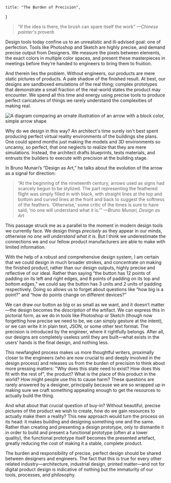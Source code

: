     title: "The Burden of Precision",
}

> “If the idea is there, the brush can spare itself the work” _—Chinese
> painter's proverb_

Design tools today confine us to an unrealistic and ill-advised goal: one of
perfection. Tools like Photoshop and Sketch are highly precise, and demand
precise output from Designers. We measure the pixels between elements, the exact
colors in multiple color spaces, and present these masterpieces in meetings
before they’re handed to engineers to bring them to fruition.

And therein lies the problem. Without engineers, our products are mere static
pictures of products. A pale shadow of the finished result. At best, our designs
are sandboxed emulations of the real thing; complex prototypes that demonstrate
a small fraction of the real-world states the product may encounter. We spend
all this time and energy using precise tools to produce perfect caricatures of
things we rarely understand the complexities of making real.

<Image
    alt="A diagram comparing an ornate illustration of an arrow with a block color, simple arrow shape"
    height={560}
    src="2017/11/Simplicity.png"
    width={1296}
/>

Why do we design in this way? An architect's time surely isn't best spent
producing perfect virtual reality environments of the buildings she plans. One
could spend months just making the models and 3D environments so uncanny, so
perfect, that one neglects to realize that they are mere simulations. Instead,
the architect drafts blueprints, tests materials, and entrusts the builders to
execute with precision at the building stage.

In Bruno Munari’s “Design as Art,” he talks about the evolution of the arrow as
a signal for direction:

> “At the beginning of the nineteenth century, arrows used as signs had scarcely
> begun to be stylized. The part representing the feathered flight was simply
> filled in with black, with straight lines at the top and bottom and curved
> lines at the front and back to suggest the softness of the feathers.
> ‘Otherwise,’ some critic of the times is sure to have said, ‘no one will
> understand what it is.’” _—Bruno Munari, Design as Art_

This passage struck me as a parallel to the moment in modern design tools we
currently face. We design things _precisely_ as they appear in our minds,
otherwise _no one will understand what it is._ But I think we underestimate the
connections we and our fellow product manufacturers are able to make with
limited information.

With the help of a robust and comprehensive design system, I am certain that we
could design in much broader strokes, and concentrate on making the finished
product, rather than our design outputs, highly precise and reflective of our
ideal. Rather than saying “the button has 12 points of padding on its left and
right edges, and 8 points of padding on its top and bottom edges,” we could say
the button has 3 units and 2 units of padding respectively. Doing so allows us
to forget about questions like “how big is a point?” and “how do points change
on different devices?”

We can draw our button as big or as small as we want, and it doesn’t matter—the
design becomes the _description_ of the artifact. We can express this in
pictorial form, as we do in tools like Photoshop or Sketch (though now
forgetting how precise we need to be, we can simply gesture at the intent), or
we can write it in plain text, JSON, or some other text format. The precision is
introduced by the engineer, where it rightfully belongs. After all, our designs
are completely useless until they are built—what exists in the users’ hands is
the final design, and nothing less.

This newfangled process makes us more thoughtful writers, proximally closer to
the engineers (who are now crucial to and deeply involved in the design process)
and releases us from the burden of precision to think about more pressing
matters: "Why does this state need to exist? How does this fit with the rest
of", the product? What is the place of this product in the world? How might
people use this to cause harm? These questions are rarely answered by a
designer, principally because we are so wrapped up in making sure we craft
something appealing enough to get the resources to actually build the thing.

And what about that crucial question of buy-in? Without beautiful, precise
pictures of the product we wish to create, how do we gain resources to actually
make them a reality? This new approach would turn the process on its head: it
makes building and designing something one and the same. Rather than creating
and presenting a design prototype, only to dismantle it in order to build and
present a functional prototype (often at a lower quality), the functional
prototype itself becomes the presented artefact, greatly reducing the cost of
making it a stable, complete product.

The burden and responsibility of precise, perfect design should be shared
between designers and engineers. The fact that this is true for every other
related industry—architecture, industrial design, printed matter—and not for
digital product design is indicative of nothing but the immaturity of our tools,
processes, and philosophy.
